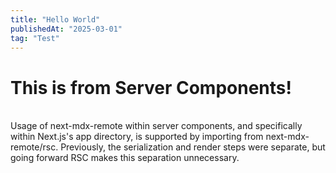 ```yaml
---
title: "Hello World"
publishedAt: "2025-03-01"
tag: "Test"
---
```


# This is from Server Components!

<br />
Usage of next-mdx-remote within server components, and specifically within Next.js's app directory, is supported by importing from next-mdx-remote/rsc. Previously, the serialization and render steps were separate, but going forward RSC makes this separation unnecessary.